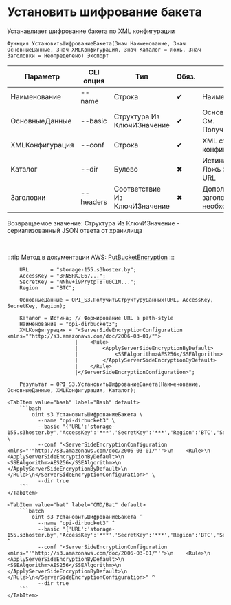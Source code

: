 ﻿---
sidebar_position: 4
description: Установить шифрование бакета и другие функции для работы с S3 в Открытом пакете интеграций - бесплатной open-source библиотеке интеграций для 1С:Предприятие 8, OneScript и CLI
keywords: [1C, 1С, 1С:Предприятие, 1С:Предприятие 8.3, API, Интеграция, Сервисы, Обмен, OneScript, CLI, S3]
---


# Установить шифрование бакета
 Устанавлиает шифрование бакета по XML конфигурации



`Функция УстановитьШифрованиеБакета(Знач Наименование, Знач ОсновныеДанные, Знач XMLКонфигурация, Знач Каталог = Ложь, Знач Заголовки = Неопределено) Экспорт`

  | Параметр | CLI опция | Тип | Обяз. | Назначение |
  |-|-|-|-|-|
  | Наименование | --name | Строка | &#x2714; | Наименование бакета |
  | ОсновныеДанные | --basic | Структура Из КлючИЗначение | &#x2714; | Основные данные запроса. См. ПолучитьСтруктуруДанных |
  | XMLКонфигурация | --conf | Строка | &#x2714; | XML строка или файл конфигурации шифрования |
  | Каталог | --dir | Булево | &#x2716; | Истина > Path style URL, Ложь > Virtual hosted style URL |
  | Заголовки | --headers | Соответствие Из КлючИЗначение | &#x2716; | Дополнительные заголовки запроса, если необходимо |

  
  Возвращаемое значение:   Структура Из КлючИЗначение - сериализованный JSON ответа от хранилища

<br/>

:::tip
Метод в документации AWS: [PutBucketEncryption](https://docs.aws.amazon.com/AmazonS3/latest/API/API_PutBucketEncryption.html)
:::
<br/>



```bsl title="Пример использования для 1С:Предприятие/OneScript"
    URL       = "storage-155.s3hoster.by";
    AccessKey = "BRN5RKJE67...";
    SecretKey = "NNhv+i9PrytpT8Tu0C1N...";
    Region    = "BTC";

    ОсновныеДанные = OPI_S3.ПолучитьСтруктуруДанных(URL, AccessKey, SecretKey, Region);

    Каталог = Истина; // Формирование URL в path-style
    Наименование = "opi-dirbucket3";
    XMLКонфигурация = "<ServerSideEncryptionConfiguration xmlns=""http://s3.amazonaws.com/doc/2006-03-01/"">
                      |    <Rule>
                      |        <ApplyServerSideEncryptionByDefault>
                      |            <SSEAlgorithm>AES256</SSEAlgorithm>
                      |        </ApplyServerSideEncryptionByDefault>
                      |    </Rule>
                      |</ServerSideEncryptionConfiguration>";

    Результат = OPI_S3.УстановитьШифрованиеБакета(Наименование, ОсновныеДанные, XMLКонфигурация, Каталог);
```
    

 <Tabs>
  
    <TabItem value="bash" label="Bash" default>
        ```bash
            oint s3 УстановитьШифрованиеБакета \
              --name "opi-dirbucket3" \
              --basic "{'URL':'storage-155.s3hoster.by','AccessKey':'***','SecretKey':'***','Region':'BTC','Service':'s3'}" \
              --conf "<ServerSideEncryptionConfiguration xmlns="'"http://s3.amazonaws.com/doc/2006-03-01/"'">\n    <Rule>\n        <ApplyServerSideEncryptionByDefault>\n            <SSEAlgorithm>AES256</SSEAlgorithm>\n        </ApplyServerSideEncryptionByDefault>\n    </Rule>\n</ServerSideEncryptionConfiguration>" \
              --dir true
        ```
    </TabItem>
  
    <TabItem value="bat" label="CMD/Bat" default>
        ```batch
            oint s3 УстановитьШифрованиеБакета ^
              --name "opi-dirbucket3" ^
              --basic "{'URL':'storage-155.s3hoster.by','AccessKey':'***','SecretKey':'***','Region':'BTC','Service':'s3'}" ^
              --conf "<ServerSideEncryptionConfiguration xmlns="'"http://s3.amazonaws.com/doc/2006-03-01/"'">\n    <Rule>\n        <ApplyServerSideEncryptionByDefault>\n            <SSEAlgorithm>AES256</SSEAlgorithm>\n        </ApplyServerSideEncryptionByDefault>\n    </Rule>\n</ServerSideEncryptionConfiguration>" ^
              --dir true
        ```
    </TabItem>
</Tabs>



